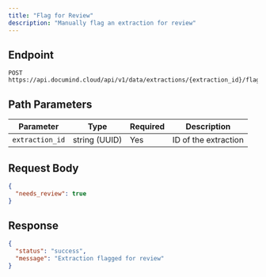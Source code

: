 ```yaml
---
title: "Flag for Review"
description: "Manually flag an extraction for review"
---
```


## Endpoint

```
POST https://api.documind.cloud/api/v1/data/extractions/{extraction_id}/flag
```

## Path Parameters

| Parameter | Type | Required | Description |
|-----------|------|----------|-------------|
| `extraction_id` | string (UUID) | Yes | ID of the extraction |

## Request Body

```json
{
  "needs_review": true
}
```

## Response

```json
{
  "status": "success",
  "message": "Extraction flagged for review"
}
```


